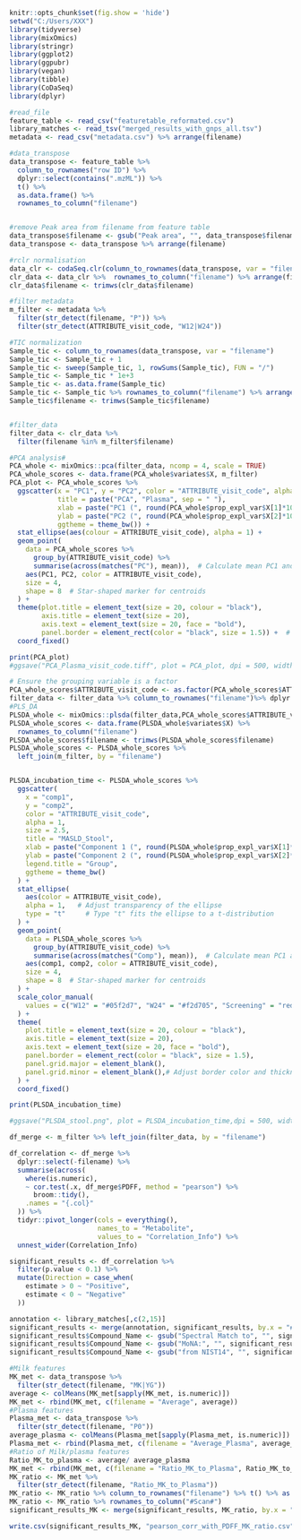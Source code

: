 ```r
knitr::opts_chunk$set(fig.show = 'hide')
setwd("C:/Users/XXX")
library(tidyverse)
library(mixOmics)
library(stringr)
library(ggplot2)
library(ggpubr)
library(vegan)
library(tibble)
library(CoDaSeq)
library(dplyr)
```

```r
#read_file
feature_table <- read_csv("featuretable_reformated.csv")
library_matches <- read_tsv("merged_results_with_gnps_all.tsv")
metadata <- read_csv("metadata.csv") %>% arrange(filename)

#data_transpose
data_transpose <- feature_table %>% 
  column_to_rownames("row ID") %>% 
  dplyr::select(contains(".mzML")) %>% 
  t() %>% 
  as.data.frame() %>% 
  rownames_to_column("filename")


#remove Peak area from filename from feature table
data_transpose$filename <- gsub("Peak area", "", data_transpose$filename)
data_transpose <- data_transpose %>% arrange(filename)

#rclr normalisation
data_clr <- codaSeq.clr(column_to_rownames(data_transpose, var = "filename")+ 1) %>% as.data.frame() 
clr_data <- data_clr %>%  rownames_to_column("filename") %>% arrange(filename)
clr_data$filename <- trimws(clr_data$filename)

#filter metadata
m_filter <- metadata %>%
  filter(str_detect(filename, "P")) %>%
  filter(str_detect(ATTRIBUTE_visit_code, "W12|W24"))

#TIC normalization
Sample_tic <- column_to_rownames(data_transpose, var = "filename")
Sample_tic <- Sample_tic + 1
Sample_tic <- sweep(Sample_tic, 1, rowSums(Sample_tic), FUN = "/")
Sample_tic <- Sample_tic * 1e+3
Sample_tic <- as.data.frame(Sample_tic)
Sample_tic <- Sample_tic %>% rownames_to_column("filename") %>% arrange(filename)
Sample_tic$filename <- trimws(Sample_tic$filename)


#filter_data
filter_data <- clr_data %>%
  filter(filename %in% m_filter$filename) 
```

```r
#PCA analysis#
PCA_whole <- mixOmics::pca(filter_data, ncomp = 4, scale = TRUE)
PCA_whole_scores <- data.frame(PCA_whole$variates$X, m_filter)
PCA_plot <- PCA_whole_scores %>%
  ggscatter(x = "PC1", y = "PC2", color = "ATTRIBUTE_visit_code", alpha = 1, size = 2,
            title = paste("PCA", "Plasma", sep = " "),
            xlab = paste("PC1 (", round(PCA_whole$prop_expl_var$X[1]*100, digits = 2),"%)", sep = ""), 
            ylab = paste("PC2 (", round(PCA_whole$prop_expl_var$X[2]*100, digits = 2),"%)", sep = ""),
            ggtheme = theme_bw()) +
  stat_ellipse(aes(colour = ATTRIBUTE_visit_code), alpha = 1) + 
  geom_point(
    data = PCA_whole_scores %>% 
      group_by(ATTRIBUTE_visit_code) %>% 
      summarise(across(matches("PC"), mean)),  # Calculate mean PC1 and PC2
    aes(PC1, PC2, color = ATTRIBUTE_visit_code), 
    size = 4, 
    shape = 8  # Star-shaped marker for centroids
  ) +
  theme(plot.title = element_text(size = 20, colour = "black"),
        axis.title = element_text(size = 20),
        axis.text = element_text(size = 20, face = "bold"),
        panel.border = element_rect(color = "black", size = 1.5)) +  # Adjust border color and thickness here
  coord_fixed()

print(PCA_plot)
#ggsave("PCA_Plasma_visit_code.tiff", plot = PCA_plot, dpi = 500, width = 8, height = 6)

```

```r
# Ensure the grouping variable is a factor
PCA_whole_scores$ATTRIBUTE_visit_code <- as.factor(PCA_whole_scores$ATTRIBUTE_visit_code)
filter_data <- filter_data %>% column_to_rownames("filename")%>% dplyr::select(where(is.numeric))
#PLS_DA
PLSDA_whole <- mixOmics::plsda(filter_data,PCA_whole_scores$ATTRIBUTE_visit_code, ncomp = 5, scale = TRUE)
PLSDA_whole_scores <- data.frame(PLSDA_whole$variates$X) %>% 
  rownames_to_column("filename") 
PLSDA_whole_scores$filename <- trimws(PLSDA_whole_scores$filename)
PLSDA_whole_scores <- PLSDA_whole_scores %>%
  left_join(m_filter, by = "filename")


PLSDA_incubation_time <- PLSDA_whole_scores %>%
  ggscatter(
    x = "comp1", 
    y = "comp2", 
    color = "ATTRIBUTE_visit_code", 
    alpha = 1,
    size = 2.5,
    title = "MASLD_Stool",
    xlab = paste("Component 1 (", round(PLSDA_whole$prop_expl_var$X[1]*100, digits = 1),"%)", sep = ""), 
    ylab = paste("Component 2 (", round(PLSDA_whole$prop_expl_var$X[2]*100, digits = 1),"%)", sep = ""),
    legend.title = "Group", 
    ggtheme = theme_bw()
  ) +
  stat_ellipse(
    aes(color = ATTRIBUTE_visit_code),
    alpha = 1,   # Adjust transparency of the ellipse
    type = "t"     # Type "t" fits the ellipse to a t-distribution
  ) +
  geom_point(
    data = PLSDA_whole_scores %>% 
      group_by(ATTRIBUTE_visit_code) %>% 
      summarise(across(matches("Comp"), mean)),  # Calculate mean PC1 and PC2
    aes(comp1, comp2, color = ATTRIBUTE_visit_code), 
    size = 4, 
    shape = 8  # Star-shaped marker for centroids
  ) +
  scale_color_manual(
    values = c("W12" = "#05f2d7", "W24" = "#f2d705", "Screening" = "red")  # Custom colors for W12 and W24
  ) +
  theme(
    plot.title = element_text(size = 20, colour = "black"),
    axis.title = element_text(size = 20),
    axis.text = element_text(size = 20, face = "bold"),
    panel.border = element_rect(color = "black", size = 1.5),
    panel.grid.major = element_blank(),
    panel.grid.minor = element_blank(),# Adjust border color and thickness here
  ) + 
  coord_fixed()

print(PLSDA_incubation_time)

#ggsave("PLSDA_stool.png", plot = PLSDA_incubation_time,dpi = 500, width = 6, height = 4)
```

```r
df_merge <- m_filter %>% left_join(filter_data, by = "filename")

df_correlation <- df_merge %>%
  dplyr::select(-filename) %>%
  summarise(across(
    where(is.numeric), 
    ~ cor.test(.x, df_merge$PDFF, method = "pearson") %>% 
      broom::tidy(), 
    .names = "{.col}"
  )) %>%
  tidyr::pivot_longer(cols = everything(), 
                      names_to = "Metabolite", 
                      values_to = "Correlation_Info") %>%
  unnest_wider(Correlation_Info)

significant_results <- df_correlation %>%
  filter(p.value < 0.1) %>%
  mutate(Direction = case_when(
    estimate > 0 ~ "Positive",
    estimate < 0 ~ "Negative"
  ))

annotation <- library_matches[,c(2,15)]
significant_results <- merge(annotation, significant_results, by.x = "#Scan#", by.y = "Metabolite")
significant_results$Compound_Name <- gsub("Spectral Match to", "", significant_results$Compound_Name)
significant_results$Compound_Name <- gsub("MoNA:", "", significant_results$Compound_Name)
significant_results$Compound_Name <- gsub("from NIST14", "", significant_results$Compound_Name)

```

```r
#Milk features
MK_met <- data_transpose %>%
  filter(str_detect(filename, "MK|YG"))
average <- colMeans(MK_met[sapply(MK_met, is.numeric)])
MK_met <- rbind(MK_met, c(filename = "Average", average))
#Plasma features
Plasma_met <- data_transpose %>%
  filter(str_detect(filename, "P0"))
average_plasma <- colMeans(Plasma_met[sapply(Plasma_met, is.numeric)])
Plasma_met <- rbind(Plasma_met, c(filename = "Average_Plasma", average_plasma))
#Ratio of Milk/plasma features
Ratio_MK_to_plasma <- average/ average_plasma
MK_met <- rbind(MK_met, c(filename = "Ratio_MK_to_Plasma", Ratio_MK_to_plasma))
MK_ratio <- MK_met %>%
  filter(str_detect(filename, "Ratio_MK_to_Plasma"))
MK_ratio <- MK_ratio %>% column_to_rownames("filename") %>% t() %>% as.data.frame()
MK_ratio <- MK_ratio %>% rownames_to_column("#Scan#")
significant_results_MK <- merge(significant_results, MK_ratio, by.x = "#Scan#", by.y = "#Scan#")

write.csv(significant_results_MK, "pearson_corr_with_PDFF_MK_ratio.csv", row.names = FALSE)
```
